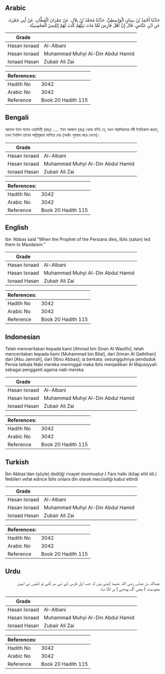 ## Arabic


<div dir="rtl" lang="ar" style={{fontSize:'larger',backgroundColor:'#f8f9fa',padding:20}}>
حَدَّثَنَا أَحْمَدُ بْنُ سِنَانٍ الْوَاسِطِيُّ، حَدَّثَنَا مُحَمَّدُ بْنُ بِلاَلٍ، عَنْ عِمْرَانَ الْقَطَّانِ، عَنْ أَبِي جَمْرَةَ، عَنِ ابْنِ عَبَّاسٍ، قَالَ إِنَّ أَهْلَ فَارِسَ لَمَّا مَاتَ نَبِيُّهُمْ كَتَبَ لَهُمْ إِبْلِيسُ الْمَجُوسِيَّةَ ‏.‏
</div>
<div style={{backgroundColor:'#f8f9fa',padding:20, marginBottom: 10}}><table> <thead> <tr> <th>Grade</th> <th></th> </tr> </thead> <tbody> <tr><td>Hasan Isnaad</td><td>Al-Albani</td></tr><tr><td>Hasan Isnaad</td><td>Muhammad Muhyi Al-Din Abdul Hamid</td></tr><tr><td>Isnaad Hasan</td><td>Zubair Ali Zai</td></tr></tbody></table><table> <thead> <tr> <th>References:</th> <th></th> </tr> </thead> <tbody><tr><td>Hadith No</td><td>3042</td></tr><tr><td>Arabic No</td><td>3042</td></tr><tr><td>Reference</td><td>Book 20 Hadith 115</td></tr></tbody></table></div>

## Bengali


<div dir="ltr" lang="bn" style={{fontSize:'larger',backgroundColor:'#f8f9fa',padding:20}}>
আহমদ ইবন সানান ওয়াসিতী (রহঃ) ..... ইবন আব্বাস (রাঃ) থেকে বর্ণিত যে, যখন পারসিকদের নবী ইনতিকাল করেন, তখন ইবলিস তাদের অগ্নিপূজায় লাগিয়ে দেয় (অর্থাৎ গুমরাহ করে ফেলে)।
</div>
<div style={{backgroundColor:'#f8f9fa',padding:20, marginBottom: 10}}><table> <thead> <tr> <th>Grade</th> <th></th> </tr> </thead> <tbody> <tr><td>Hasan Isnaad</td><td>Al-Albani</td></tr><tr><td>Hasan Isnaad</td><td>Muhammad Muhyi Al-Din Abdul Hamid</td></tr><tr><td>Isnaad Hasan</td><td>Zubair Ali Zai</td></tr></tbody></table><table> <thead> <tr> <th>References:</th> <th></th> </tr> </thead> <tbody><tr><td>Hadith No</td><td>3042</td></tr><tr><td>Arabic No</td><td>3042</td></tr><tr><td>Reference</td><td>Book 20 Hadith 115</td></tr></tbody></table></div>

## English


<div dir="ltr" lang="en" style={{fontSize:'larger',backgroundColor:'#f8f9fa',padding:20}}>
Ibn ‘Abbas said “When the Prophet of the Persians dies, Iblis (satan) led them to Mazdaism.”
</div>
<div style={{backgroundColor:'#f8f9fa',padding:20, marginBottom: 10}}><table> <thead> <tr> <th>Grade</th> <th></th> </tr> </thead> <tbody> <tr><td>Hasan Isnaad</td><td>Al-Albani</td></tr><tr><td>Hasan Isnaad</td><td>Muhammad Muhyi Al-Din Abdul Hamid</td></tr><tr><td>Isnaad Hasan</td><td>Zubair Ali Zai</td></tr></tbody></table><table> <thead> <tr> <th>References:</th> <th></th> </tr> </thead> <tbody><tr><td>Hadith No</td><td>3042</td></tr><tr><td>Arabic No</td><td>3042</td></tr><tr><td>Reference</td><td>Book 20 Hadith 115</td></tr></tbody></table></div>

## Indonesian


<div dir="ltr" lang="id" style={{fontSize:'larger',backgroundColor:'#f8f9fa',padding:20}}>
Telah menceritakan kepada kami [Ahmad bin Sinan Al Wasithi], telah menceritakan kepada kami [Muhammad bin Bilal], dari [Imran Al Qaththan] dari [Abu Jamrah], dari [Ibnu Abbas]; ia berkata; sesungguhnya penduduk Persia tatkala Nabi mereka meninggal maka Iblis menjadikan Al Majusiyyah sebagai pengganti agama nabi mereka
</div>
<div style={{backgroundColor:'#f8f9fa',padding:20, marginBottom: 10}}><table> <thead> <tr> <th>Grade</th> <th></th> </tr> </thead> <tbody> <tr><td>Hasan Isnaad</td><td>Al-Albani</td></tr><tr><td>Hasan Isnaad</td><td>Muhammad Muhyi Al-Din Abdul Hamid</td></tr><tr><td>Isnaad Hasan</td><td>Zubair Ali Zai</td></tr></tbody></table><table> <thead> <tr> <th>References:</th> <th></th> </tr> </thead> <tbody><tr><td>Hadith No</td><td>3042</td></tr><tr><td>Arabic No</td><td>3042</td></tr><tr><td>Reference</td><td>Book 20 Hadith 115</td></tr></tbody></table></div>

## Turkish


<div dir="ltr" lang="tr" style={{fontSize:'larger',backgroundColor:'#f8f9fa',padding:20}}>
İbn Abbas'dan (şöyle) dedi(ği rivayet olunmuştur:) Fars halkı (kitap ehli idi.) Nebileri vefat edince İblis onlara din olarak mecûsiliği kabul ettirdi
</div>
<div style={{backgroundColor:'#f8f9fa',padding:20, marginBottom: 10}}><table> <thead> <tr> <th>Grade</th> <th></th> </tr> </thead> <tbody> <tr><td>Hasan Isnaad</td><td>Al-Albani</td></tr><tr><td>Hasan Isnaad</td><td>Muhammad Muhyi Al-Din Abdul Hamid</td></tr><tr><td>Isnaad Hasan</td><td>Zubair Ali Zai</td></tr></tbody></table><table> <thead> <tr> <th>References:</th> <th></th> </tr> </thead> <tbody><tr><td>Hadith No</td><td>3042</td></tr><tr><td>Arabic No</td><td>3042</td></tr><tr><td>Reference</td><td>Book 20 Hadith 115</td></tr></tbody></table></div>

## Urdu


<div dir="rtl" lang="ur" style={{fontSize:'larger',backgroundColor:'#f8f9fa',padding:20}}>
عبداللہ بن عباس رضی اللہ عنہما کہتے ہیں کہ جب اہل فارس کے نبی مر گئے تو ابلیس نے انہیں مجوسیت ( یعنی آگ پوجنے ) پر لگا دیا۔
</div>
<div style={{backgroundColor:'#f8f9fa',padding:20, marginBottom: 10}}><table> <thead> <tr> <th>Grade</th> <th></th> </tr> </thead> <tbody> <tr><td>Hasan Isnaad</td><td>Al-Albani</td></tr><tr><td>Hasan Isnaad</td><td>Muhammad Muhyi Al-Din Abdul Hamid</td></tr><tr><td>Isnaad Hasan</td><td>Zubair Ali Zai</td></tr></tbody></table><table> <thead> <tr> <th>References:</th> <th></th> </tr> </thead> <tbody><tr><td>Hadith No</td><td>3042</td></tr><tr><td>Arabic No</td><td>3042</td></tr><tr><td>Reference</td><td>Book 20 Hadith 115</td></tr></tbody></table></div>